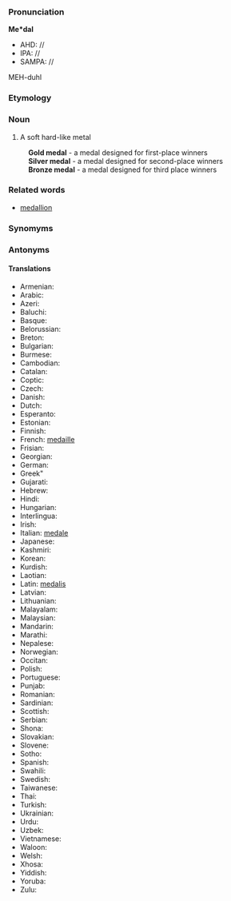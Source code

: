===Pronunciation===

'''Me*dal'''
*AHD: //
*IPA: //
*SAMPA: //
MEH-duhl
===Etymology===

=== Noun ===

#A soft hard-like metal
:'''Gold medal''' - a medal designed for first-place winners
:'''Silver medal''' - a medal designed for second-place winners
:'''Bronze medal''' - a medal designed for third place winners
===Related words===
*[[medallion]]
===Synomyms===
===Antonyms===
====Translations====
*Armenian:
*Arabic:
*Azeri:
*Baluchi:
*Basque:
*Belorussian:
*Breton:
*Bulgarian:
*Burmese:
*Cambodian:
*Catalan:
*Coptic:
*Czech:
*Danish:
*Dutch:
*Esperanto:
*Estonian:
*Finnish:
*French: [[medaille]]
*Frisian:
*Georgian:
*German:
*Greek"
*Gujarati:
*Hebrew:
*Hindi:
*Hungarian:
*Interlingua:
*Irish:
*Italian: [[medale]]
*Japanese:
*Kashmiri:
*Korean:
*Kurdish:
*Laotian:
*Latin: [[medalis]]
*Latvian:
*Lithuanian:
*Malayalam:
*Malaysian:
*Mandarin:
*Marathi:
*Nepalese:
*Norwegian:
*Occitan:
*Polish:
*Portuguese:
*Punjab:
*Romanian:
*Sardinian:
*Scottish:
*Serbian:
*Shona:
*Slovakian:
*Slovene:
*Sotho:
*Spanish:
*Swahili:
*Swedish:
*Taiwanese:
*Thai:
*Turkish:
*Ukrainian:
*Urdu:
*Uzbek:
*Vietnamese:
*Waloon:
*Welsh:
*Xhosa:
*Yiddish:
*Yoruba:
*Zulu: